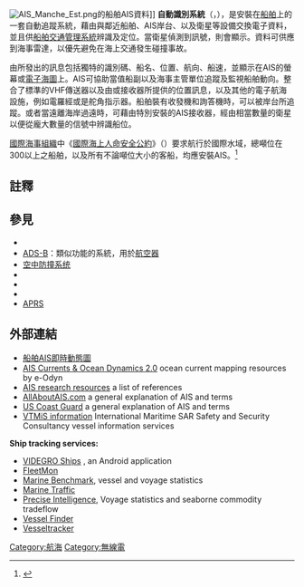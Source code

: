 [[File:AIS_Manche_Est.png|right]]的船舶AIS資料]]
'''自動識別系統'''（{{lang|en|Automatic Identification System}}，{{lang|en|AIS}}），是安裝在[[船舶|船舶]]上的一套自動追蹤系統，藉由與鄰近船舶、AIS岸台、以及衛星等設備交換電子資料，並且供[[船舶交通管理系統|船舶交通管理系統]]辨識及定位。當衛星偵測到{{lang|en|AIS}}訊號，則會顯示{{lang|en|S-AIS}}。{{lang|en|AIS}}資料可供應到海事雷達，以優先避免在海上交通發生碰撞事故。

由{{lang|en|AIS}}所發出的訊息包括獨特的識別碼、船名、位置、航向、船速，並顯示在AIS的螢幕或[[電子海圖|電子海圖]]上。AIS可協助當值船副以及海事主管單位追蹤及監視船舶動向。{{lang|en|AIS}}整合了標準的VHF傳送器以及由{{lang|en|GPS}}或{{lang|en|LORAN-C}}接收器所提供的位置訊息，以及其他的電子航海設施，例如電羅經或是舵角指示器。船舶裝有{{lang|en|AIS}}收發機和詢答機時，可以被{{lang|en|AIS}}岸台所追蹤。或者當遠離海岸過遠時，可藉由特別安裝的AIS接收器，經由相當數量的衛星以便從龐大數量的信號中辨識船位。

[[國際海事組織|國際海事組織]]中《[[國際海上人命安全公約|國際海上人命安全公約]]》（{{lang|en|SOLAS}}）要求航行於國際水域，總噸位在300以上之船舶，以及所有不論噸位大小的客船，均應安裝AIS。<ref>{{cite web|url=http://www.imo.org/en/OurWork/safety/navigation/pages/ais.aspx|title=Regulations for carriage of AIS|publisher=Imo.org|accessdate=16 February 2015|archive-date=2020-05-28|archive-url=https://web.archive.org/web/20200528090657/http://www.imo.org/en/OurWork/Safety/Navigation/Pages/AIS.aspx|dead-url=no}}</ref>

==註釋==
{{reflist}}

== 參見 ==
* {{tsl|en|AIS-SART}}
* [[ADS-B|ADS-B]]：類似功能的系統，用於[[航空器|航空器]]
* [[空中防撞系统|空中防撞系统]]
* {{tsl|en|Long-range identification and tracking (ships)|远程识别和跟踪 (船只)}}
* {{tsl|en|NMEA 0183}}
* {{tsl|en|Sea traffic management|海上交通管理}}
* [[APRS|APRS]]

== 外部連結 ==
* [https://web.archive.org/web/20131019155401/http://www.marinetraffic.com/ais/ 船舶AIS即時動態圖] {{en}}
* [http://www.e-odyn.com AIS Currents & Ocean Dynamics 2.0] ocean current mapping resources by e-Odyn
* [http://vislab-ccom.unh.edu/~schwehr/ais/ais-references.html AIS research resources] a list of references
* [http://www.allaboutais.com AllAboutAIS.com] a general explanation of AIS and terms
* [http://www.navcen.uscg.gov/?pageName=AISmain US Coast Guard] a general explanation of AIS and terms
* [http://www.vtmis.info VTMiS information] International Maritime SAR Safety and Security Consultancy vessel information services
'''Ship tracking services:'''
* [https://play.google.com/store/apps/details?id=net.videgro.ships VIDEGRO Ships] {{Wayback|url=https://play.google.com/store/apps/details?id=net.videgro.ships |date=20170330070001 }}, an Android application
* [https://www.fleetmon.com FleetMon]
* [http://www.marinebenchmark.com Marine Benchmark], vessel and voyage statistics
* [http://www.marinetraffic.com Marine Traffic] {{Wayback|url=http://www.marinetraffic.com/ |date=20200101192124 }}
* [http://www.preciseintelligence.com Precise Intelligence], Voyage statistics and seaborne commodity tradeflow
* [https://www.vesselfinder.com Vessel Finder] {{Wayback|url=https://www.vesselfinder.com/ |date=20200102064431 }}
* [https://www.vesseltracker.com Vesseltracker]


{{Authority control}}
[[Category:航海|Category:航海]]
[[Category:無線電|Category:無線電]]